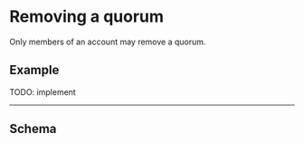 
# Removing a quorum

Only members of an account may remove a quorum.

## Example

TODO: implement

---

## Schema

<Schema />
